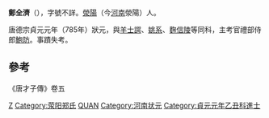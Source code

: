 '''鄭全濟'''（{{bd|?||?||}}），字號不詳。[[滎陽|滎陽]]（今[[河南|河南]]滎陽）人。

唐德宗貞元元年（785年）狀元，與[[羊士諤|羊士諤]]、[[姚系|姚系]]、[[麴信陵|麴信陵]]等同科，主考官禮部侍郎[[鮑防|鮑防]]。事蹟失考。

==參考==
《唐才子傳》卷五

{{河南状元}}
[[Category:唐朝狀元|Z]]
[[Category:荥阳郑氏|Category:荥阳郑氏]]
[[Category:郑姓|QUAN]]
[[Category:河南状元|Category:河南状元]]
[[Category:貞元元年乙丑科進士|Category:貞元元年乙丑科進士]]